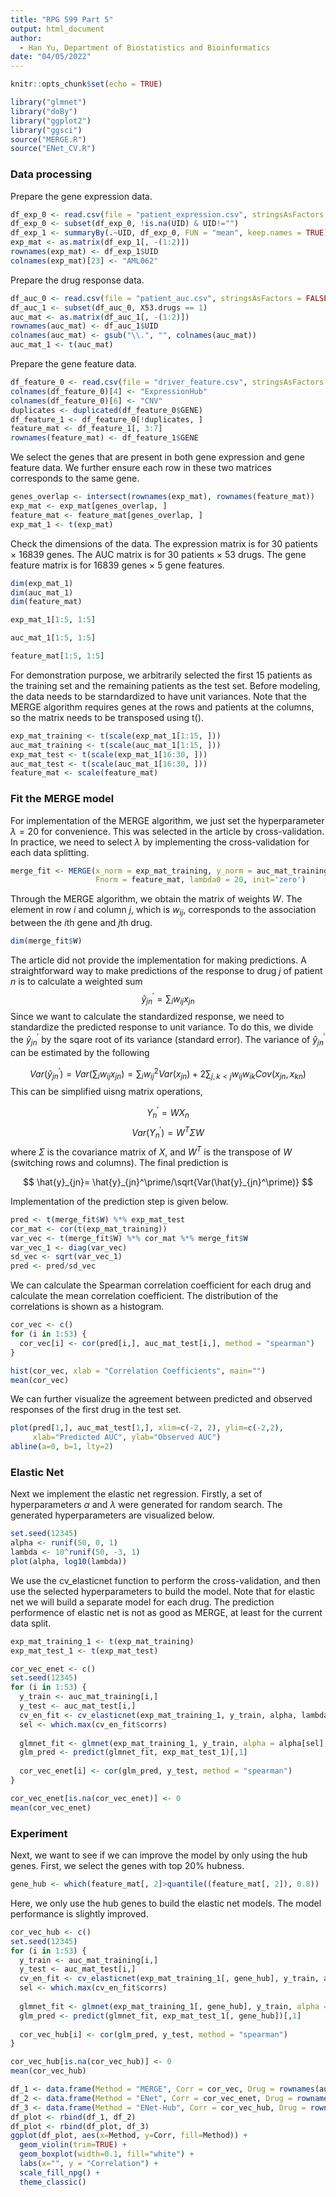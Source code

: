 ```yaml
---
title: "RPG 599 Part 5"
output: html_document
author:
  - Han Yu, Department of Biostatistics and Bioinformatics
date: "04/05/2022"
---
```


```r
knitr::opts_chunk$set(echo = TRUE)
```

```r
library("glmnet")
library("doBy")
library("ggplot2")
library("ggsci")
source("MERGE.R")
source("ENet_CV.R")
```

### Data processing

Prepare the gene expression data.

```r
df_exp_0 <- read.csv(file = "patient_expression.csv", stringsAsFactors = FALSE)
df_exp_0 <- subset(df_exp_0, !is.na(UID) & UID!="")
df_exp_1 <- summaryBy(.~UID, df_exp_0, FUN = "mean", keep.names = TRUE)
exp_mat <- as.matrix(df_exp_1[, -(1:2)])
rownames(exp_mat) <- df_exp_1$UID
colnames(exp_mat)[23] <- "AML062"
```

Prepare the drug response data.

```r
df_auc_0 <- read.csv(file = "patient_auc.csv", stringsAsFactors = FALSE)
df_auc_1 <- subset(df_auc_0, X53.drugs == 1)
auc_mat <- as.matrix(df_auc_1[, -(1:2)])
rownames(auc_mat) <- df_auc_1$UID
colnames(auc_mat) <- gsub("\\.", "", colnames(auc_mat))
auc_mat_1 <- t(auc_mat)
```

Prepare the gene feature data.

```r
df_feature_0 <- read.csv(file = "driver_feature.csv", stringsAsFactors = FALSE)
colnames(df_feature_0)[4] <- "ExpressionHub"
colnames(df_feature_0)[6] <- "CNV"
duplicates <- duplicated(df_feature_0$GENE)
df_feature_1 <- df_feature_0[!duplicates, ]
feature_mat <- df_feature_1[, 3:7]
rownames(feature_mat) <- df_feature_1$GENE
```

We select the genes that are present in both gene expression and gene feature data. We further ensure each row in these two matrices corresponds to the same gene.

```r
genes_overlap <- intersect(rownames(exp_mat), rownames(feature_mat))
exp_mat <- exp_mat[genes_overlap, ]
feature_mat <- feature_mat[genes_overlap, ]
exp_mat_1 <- t(exp_mat)
```

Check the dimensions of the data. The expression matrix is for 30 patients $\times$ 16839 genes. The AUC matrix is for 30 patients $\times$ 53 drugs. The gene feature matrix is for 16839 genes $\times$ 5 gene features. 

```r
dim(exp_mat_1)
dim(auc_mat_1)
dim(feature_mat)
```

```r
exp_mat_1[1:5, 1:5]
```

```r
auc_mat_1[1:5, 1:5]
```

```r
feature_mat[1:5, 1:5]
```


For demonstration purpose, we arbitrarily selected the first 15 patients as the training set and the remaining patients as the test set. Before modeling, the data needs to be starndardized to have unit variances. Note that the MERGE algorithm requires genes at the rows and patients at the columns, so the matrix needs to be transposed using t().

```r
exp_mat_training <- t(scale(exp_mat_1[1:15, ]))
auc_mat_training <- t(scale(auc_mat_1[1:15, ]))
exp_mat_test <- t(scale(exp_mat_1[16:30, ]))
auc_mat_test <- t(scale(auc_mat_1[16:30, ]))
feature_mat <- scale(feature_mat)
```

### Fit the MERGE model

For implementation of the MERGE algorithm, we just set the hyperparameter $\lambda=20$ for convenience. This was selected in the article by cross-validation. In practice, we need to select $\lambda$ by implementing the cross-validation for each data splitting.

```r
merge_fit <- MERGE(x_norm = exp_mat_training, y_norm = auc_mat_training, 
                   Fnorm = feature_mat, lambda0 = 20, init='zero')
```

Through the MERGE algorithm, we obtain the matrix of weights $W$. The element in row $i$ and column $j$, which is $w_{ij}$, corresponds to the association between the $i$th gene and $j$th drug.

```r
dim(merge_fit$W)
```

The article did not provide the implementation for making predictions. A straightforward way to make predictions of the response to drug $j$ of patient $n$ is to calculate a weighted sum 
$$ \hat{y}_{jn}^\prime = \sum_iw_{ij}x_{jn} $$
Since we want to calculate the standardized response, we need to standardize the predicted response to unit variance. To do this, we divide the $\hat{y}_{jn}^\prime$ by the sqare root of its variance (standard error). The variance of $\hat{y}_{jn}^\prime$ can be estimated by the following

$$ Var(\hat{y}_{jn}^\prime) = Var(\sum_iw_{ij}x_{jn}) = \sum_iw_{ij}^2Var(x_{jn})+2\sum_{j,k<j}w_{ij}w_{ik}Cov(x_{jn}, x_{kn}) $$
This can be simplified uisng matrix operations, 

$$ Y^\prime_n = WX_n $$
$$ Var(Y^\prime_n) = W^T\Sigma W$$
where $\Sigma$ is the covariance matrix of $X$, and $W^T$ is the transpose of $W$ (switching rows and columns). The final prediction is 

$$ \hat{y}_{jn}= \hat{y}_{jn}^\prime/\sqrt{Var(\hat{y}_{jn}^\prime)} $$

Implementation of the prediction step is given below.

```r
pred <- t(merge_fit$W) %*% exp_mat_test
cor_mat <- cor(t(exp_mat_training))
var_vec <- t(merge_fit$W) %*% cor_mat %*% merge_fit$W
var_vec_1 <- diag(var_vec)
sd_vec <- sqrt(var_vec_1) 
pred <- pred/sd_vec
```

We can calculate the Spearman correlation coefficient for each drug and calculate the mean correlation coefficient. The distribution of the correlations is shown as a histogram.

```r
cor_vec <- c()
for (i in 1:53) {
  cor_vec[i] <- cor(pred[i,], auc_mat_test[i,], method = "spearman")
}

hist(cor_vec, xlab = "Correlation Coefficients", main="")
mean(cor_vec)
```

We can further visualize the agreement between predicted and observed responses of the first drug in the test set.  

```r
plot(pred[1,], auc_mat_test[1,], xlim=c(-2, 2), ylim=c(-2,2), 
     xlab="Predicted AUC", ylab="Observed AUC")
abline(a=0, b=1, lty=2)
```

### Elastic Net

Next we implement the elastic net regression. Firstly, a set of hyperparameters $\alpha$ and $\lambda$ were generated for random search. The generated hyperparameters are visualized below.

```r
set.seed(12345)
alpha <- runif(50, 0, 1)
lambda <- 10^runif(50, -3, 1)
plot(alpha, log10(lambda))
```

We use the cv_elasticnet function to perform the cross-validation, and then use the selected hyperparameters to build the model. Note that for elastic net we will build a separate model for each drug. The prediction performence of elastic net is not as good as MERGE, at least for the current data split.

```r
exp_mat_training_1 <- t(exp_mat_training)
exp_mat_test_1 <- t(exp_mat_test)

cor_vec_enet <- c()
set.seed(12345)
for (i in 1:53) {
  y_train <- auc_mat_training[i,]
  y_test <- auc_mat_test[i,]
  cv_en_fit <- cv_elasticnet(exp_mat_training_1, y_train, alpha, lambda, nfolds = 5)
  sel <- which.max(cv_en_fit$corrs)
  
  glmnet_fit <- glmnet(exp_mat_training_1, y_train, alpha = alpha[sel], lambda = lambda[sel])
  glm_pred <- predict(glmnet_fit, exp_mat_test_1)[,1]
  
  cor_vec_enet[i] <- cor(glm_pred, y_test, method = "spearman")
}

cor_vec_enet[is.na(cor_vec_enet)] <- 0
mean(cor_vec_enet)
```

### Experiment

Next, we want to see if we can improve the model by only using the hub genes. First, we select the genes with top 20\% hubness.

```r
gene_hub <- which(feature_mat[, 2]>quantile((feature_mat[, 2]), 0.8))
```

Here, we only use the hub genes to build the elastic net models. The model performance is slightly improved.

```r
cor_vec_hub <- c()
set.seed(12345)
for (i in 1:53) {
  y_train <- auc_mat_training[i,]
  y_test <- auc_mat_test[i,]
  cv_en_fit <- cv_elasticnet(exp_mat_training_1[, gene_hub], y_train, alpha, lambda, nfolds = 5)
  sel <- which.max(cv_en_fit$corrs)
  
  glmnet_fit <- glmnet(exp_mat_training_1[, gene_hub], y_train, alpha = alpha[sel], lambda = lambda[sel])
  glm_pred <- predict(glmnet_fit, exp_mat_test_1[, gene_hub])[,1]
  
  cor_vec_hub[i] <- cor(glm_pred, y_test, method = "spearman")
}

cor_vec_hub[is.na(cor_vec_hub)] <- 0
mean(cor_vec_hub)
```


```r
df_1 <- data.frame(Method = "MERGE", Corr = cor_vec, Drug = rownames(auc_mat_training))
df_2 <- data.frame(Method = "ENet", Corr = cor_vec_enet, Drug = rownames(auc_mat_training))
df_3 <- data.frame(Method = "ENet-Hub", Corr = cor_vec_hub, Drug = rownames(auc_mat_training))
df_plot <- rbind(df_1, df_2)
df_plot <- rbind(df_plot, df_3)
ggplot(df_plot, aes(x=Method, y=Corr, fill=Method)) + 
  geom_violin(trim=TRUE) +
  geom_boxplot(width=0.1, fill="white") +
  labs(x="", y = "Correlation") +
  scale_fill_npg() +
  theme_classic()
```


